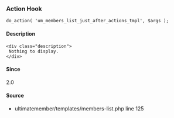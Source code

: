 
<UMBreadCrumb type="action"/>

### Action Hook    
    
```
do_action( 'um_members_list_just_after_actions_tmpl', $args );
```

#### Description
    <div class="description">
     Nothing to display.
    </div>

#### Since
<div class="description">
2.0
</div>

#### Source
  - <Link href="https://github.com/ultimatemember/ultimatemember/tree/2.5.0/templates/members-list.php#L125">ultimatemember/templates/members-list.php</Link> <Link href="https://github.com/ultimatemember/ultimatemember/tree/2.5.0/templates/members-list.php#L125">line 125</Link>

